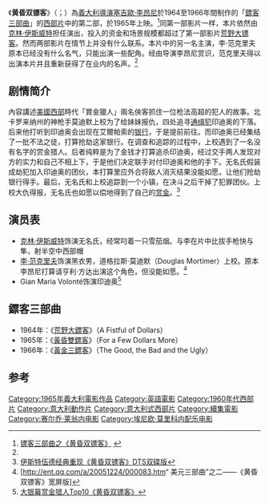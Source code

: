 {{otheruses|subject=意大利电影作品|other=另一系列美國[[西部片|西部片]]|獨行俠}}

{{noteTA
|T=zh-hans:黄昏双镖客; zh-hk:獨行俠江湖伏霸; zh-tw:黃昏雙鏢客;
|1=zh-hans:黄金三镖客; zh-hant:黃金三鏢客; zh-tw:黃金三鏢客; zh-hk:獨行俠決鬥地獄門; zh-mo:獨行俠決鬥地獄門;
|2=zh-hans:荒野大镖客; zh-hant:荒野大鏢客; zh-tw:荒野大鏢客; zh-hk:獨行俠連環奪命槍; zh-mo:獨行俠連環奪命槍;
|3=zh-hans:黄昏双镖客; zh-hk:獨行俠江湖伏霸; zh-tw:黃昏雙鏢客;
|4=zh-cn:赛尔乔; zh-hk:沙治奧; zh-tw:塞吉歐;
|5=zh-cn:莱翁内; zh-hk:里昂; zh-tw:李昂尼; 
|6=zh-cn:镖客; zh-hk:獨行俠; zh-tw:鏢客;
|G1=Show
|G2=Movie
}}

{{Infobox film
| name = 黄昏双镖客
| original_name = Per qualche dollaro in più
| tw_name = 黃昏雙鏢客
| hk_name = 獨行俠江湖伏霸
| image = For a Few Dollars More.jpg
| caption =
| director = [[塞吉歐·李昂尼|塞吉歐·李昂尼]]
| producer = [[Alberto_Grimaldi|Alberto Grimaldi]]
| writer = '''故事：'''<br />Sergio Leone<br />[[Fulvio_Montella|Fulvio Montella]]<br />'''剧本：'''<br />Sergio Leone<br />[[Luciano_Vincenzoni|Luciano Vincenzoni]]
| starring = [[克林·伊斯威特|克林·伊斯威特]]<br />[[李·范·克里夫|李·范·克里夫]]<br />[[Gian_Maria_Volonté|Gian Maria Volonté]]
| music = [[埃尼欧·莫里科内|埃尼欧·莫里科内]]
| cinematography = Massimo Dallamano
| editing = Eugenio Alabiso<br>Giorgio Serrallonga	
| distributor = [[联美|联美]] 
| released = 1965年11月18日（意大利）<br>1967年5月10日（美国）
| runtime = 132分钟
| country = 意大利<br />西德<br />西班牙
| language = [[意大利语|意大利语]]
| budget = 600,000美圆<ref name="Hughes8">Hughes, p.8</ref><ref>Munn. p. 54</ref>
| gross = 15,000,000美元<ref>{{Cite web|url=http://www.boxofficemojo.com/movies/?id=forafewdollarsmore.htm|publisher=[[Box_Office_Mojo|Box Office Mojo]]|title=For a Few Dollars More, Box Office Information|accessdate=2013-07-03|archive-date=2013-02-16|archive-url=https://web.archive.org/web/20130216114757/http://www.boxofficemojo.com/movies/?id=forafewdollarsmore.htm|dead-url=no}}</ref>
| preceded_by = 《[[荒野大鏢客|荒野大鏢客]]》
| followed_by = 《[[黃金三鏢客|黃金三鏢客]]》
}}

《'''黄昏双镖客'''》（{{lang-it|''Per qualche dollaro in più''}}；{{lang-en|''For a Few Dollars More''}}）為[[義大利|義大利]][[導演|導演]][[塞吉歐·李昂尼|塞吉歐·李昂尼]]於1964至1966年間制作的「[[鏢客三部曲|鏢客三部曲]]」的[[西部片|西部片]]中的第二部，於1965年上映。<ref>[http://movie.ifensi.com/article-150037.html 镖客三部曲之《黄昏双镖客》] {{webarchive|url=https://web.archive.org/web/20131113123605/http://movie.ifensi.com/article-150037.html |date=2013-11-13 }}</ref>同第一部影片一样，本片依然由[[克林·伊斯威特|克林·伊斯威特]]担任演出，投入的资金和场景规模都超过了第一部影片[[荒野大镖客|荒野大镖客]]。然而两部影片在情节上并没有什么联系。本片中的另一名主演，李·范克里夫原本已经没有什么名气，只能出演一些配角。经由导演李昂尼赏识，范克里夫得以出演本片并且重新获得了在业内的名声。<ref name="sina"/>

==剧情简介==
內容講述[[美國|美國]][[西部|西部]]時代「賞金獵人」兩名俠客抓住一位枪法高超的犯人的故事。北卡罗来纳州的神枪手莫迪默上校为了给妹妹报仇，四处追寻[[通缉犯|通缉犯]]印迪奥的下落。后来他打听到印迪奥会出现在艾爾帕索的[[银行|银行]]，于是提前前往。而印迪奥已经集结了一批不法之徒，打算抢劫这家银行。在调查和追踪的过程中，上校遇到了一名没有名字的赏金猎人。后者纯粹是为了金钱才打算追杀印迪奥，经过交手两人发现对方的实力和自己不相上下，于是他们决定联手对付印迪奥和他的手下。无名氏假装成劫犯加入印迪奥的团伙，本打算里应外合将敌人消灭结果没能如愿，让他们抢劫银行得手。最后，无名氏和上校追踪到一个小镇，在决斗之后干掉了犯罪团伙。上校大仇得报，无名氏也如愿以偿地得到了自己的[[赏金|赏金]]。<ref>[http://ent.sina.com.cn/e/2005-07-12/1649777775.html 伊斯特伍德经典重现《黄昏双镖客》DTS双碟版]</ref>

==演员表==
*[[克林·伊斯威特|克林·伊斯威特]]饰演无名氏，经常叼着一只雪茄烟。与李在片中比拔手枪快与隼，射半空中西部帽
*[[李·范克里夫|李·范克里夫]]饰演黑衣男，道格拉斯·莫迪默（Douglas Mortimer）上校。原本李昂尼打算请亨利·方达出演这个角色，但没能如愿。<ref name="sina">[http://ent.qq.com/a/20051224/000083.htm“ 美元三部曲”之二——《黄昏双镖客》宽屏版]</ref>
*Gian Maria Volonté饰演印迪奥<ref>[http://ent.sina.com.cn/m/f/2008-06-09/ba2053699.shtml 大银幕赏金猎人Top10《黄昏双镖客》]</ref>

== 鏢客三部曲 ==
* 1964年：《[[荒野大鏢客|荒野大鏢客]]》（A Fistful of Dollars）
* 1965年：《[[黃昏雙鏢客|黃昏雙鏢客]]》（For a Few Dollars More）
* 1966年：《[[黃金三鏢客|黃金三鏢客]]》（The Good, the Bad and the Ugly）

==参考==
<references />

{{鏢客三部曲}}
{{DEFAULTSORT:Per qualche dollaro in più}}
[[Category:1965年義大利電影作品|Category:1965年義大利電影作品]]
[[Category:英語電影|Category:英語電影]]
[[Category:1960年代西部片|Category:1960年代西部片]]
[[Category:意大利動作片|Category:意大利動作片]]
[[Category:意大利式西部片|Category:意大利式西部片]]
[[Category:續集電影|Category:續集電影]]
[[Category:赛尔乔·莱翁内电影|Category:赛尔乔·莱翁内电影]]
[[Category:埃尼欧·莫里科内配乐电影|Category:埃尼欧·莫里科内配乐电影]]